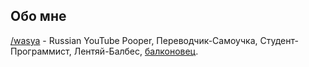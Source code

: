 == Обо мне ==

[[wasya|/wasya]] - Russian YouTube Pooper, Переводчик-Самоучка, Студент-Программист, Лентяй-Балбес, [[Например, Балкон| балконовец]].